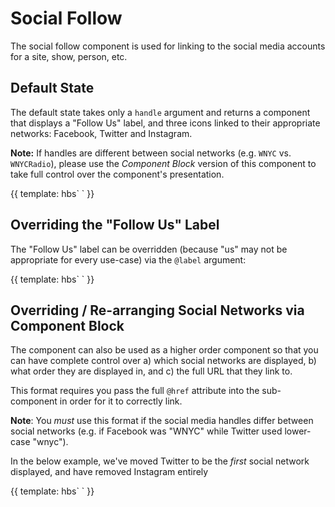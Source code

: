 
<Meta title="Components/Molecules/Social Follow" />

# Social Follow

The social follow component is used for linking to the social media
accounts for a site, show, person, etc.

## Default State

The default state takes only a `handle` argument and returns a component that
displays a "Follow Us" label, and three icons linked to their appropriate
networks: Facebook, Twitter and Instagram.

**Note:** If handles are different between social networks (e.g. `WNYC` vs.
`WNYCRadio`), please use the *Component Block* version of this component to take
full control over the component's presentation.

<Preview>
<Story name="Default State">
{{
template: hbs`
  <NyprMSocialFollow @handle="wnyc" />
`
}}
</Story>
</Preview>

## Overriding the "Follow Us" Label

The "Follow Us" label can be overridden (because "us" may not be appropriate
for every use-case) via the `@label` argument:

<Preview>
<Story name="Overriding Label">
{{
template: hbs`
  <NyprMSocialFollow @handle="mikehearn" @label="Follow Me" />
`
}}
</Story>
</Preview>


## Overriding / Re-arranging Social Networks via Component Block

The component can also be used as a higher order component so that you can have
complete control over a) which social networks are displayed, b) what order
they are displayed in, and c) the full URL that they link to.

This format requires you pass the full `@href` attribute into the sub-component in
order for it to correctly link.

**Note**: You *must* use this format if the social media handles differ between
social networks (e.g. if Facebook was "WNYC" while Twitter used lower-case "wnyc").

In the below example, we've moved Twitter to be the *first* social network
displayed, and have removed Instagram entirely

<Preview>
<Story name="Full Control via Higher-Order Component">
{{
template: hbs`
  <NyprMSocialFollow as |SocialNetwork|>
    <SocialNetwork.twitter @href="http://www.twitter.com/wnyc"/>
    <SocialNetwork.facebook @href="https://www.facebook.com/WNYC" />
  </NyprMSocialFollow>
`
}}
</Story>
</Preview>

